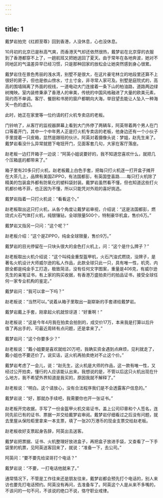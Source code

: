 ```yaml
---
---
---
```

title: 1
---



戴梦岩拍完《红颜至尊》回到香港，人没休息，心也没休息。

10月初的北京已是秋高气爽，而香港天气却还依然很热，戴梦岩在北京穿的衣服到了香港都穿不上了，一趟航班又把她送回了夏天。由于常年在各地奔波，她对不同地区的气温差异早已经习惯，只是那种回家的放松会让她突然感到身心很累。

戴梦岩住在景色秀丽的浅水湾，别墅不是很大，在这片豪宅林立的地段里还算不上很好的房子，但也是依山傍水，寸土寸金，非寻常人家可及。别墅是庭院式的，高高的围墙隔离了外面的视线，一道电动大门连接着一条下山的柏油路，道路两边绿树掩映。室内装修秉承了香港人的审美，传统的中国风格融进了大量的欧美元素，简约而不单调。客厅、餐厨和书房的窗户都朝向大海，举目望去能让人坠入一种海天一色的虚幻。

此时，她正在家里等一位约请的打火机专卖店的老板。

门铃响了，从客厅的监视器屏幕上看到大门外停了两辆车，阿英带着两个男人在门口等着开门，其中一个中年男人正是打火机专卖店的老板，他身边还有一个小伙子手里提着一只皮箱，显然是跟班的伙计。阿英对着摄像头说：梦姐，赵先生来了。戴梦岩看没什么异常就摁下电钮开门，见面客套几句，大家在客厅落座。

赵老板一边打开箱子一边说：“阿英小姐说要好的，我不知道您喜欢什么，就把几个压箱底的都带来了。”

箱子里有20多只打火机，赵老板戴上白色手套，把每只打火机逐一打开盒子摊开在大茶几上，品牌有美国ZIPPO，有法国都彭，有英国登喜路……每只打火机除了精美的包装盒外都有防氧化的塑料袋封装。戴梦岩虽然看不懂，但也知道这些打火机都价格不菲，也正因为不懂，所以只能凭对外观的喜好挑选。

戴梦岩指着一只打火机说：“看看这个。”

赵老板取出这只打火机，从各个角度让戴梦岩审视，介绍说：“这是法国都彭，燃烧式火石气体打火机，纯银镶钻，全球限量500个，特制豪华机盒，售价6万。”

戴梦岩又指另一只问：“这个呢？”

赵老板介绍：“这个是ZIPPO，纯金全球限量，售价9万。”

戴梦岩的目光停留在一只块头很大的金色打火机上，问：“这个是什么牌子？”

赵老板取出火机介绍说：“这个叫纯金重型盔甲机，火石汽油式燃烧，没牌子，是著名火机设计大师威尔逊的私人作品，此款全球只此一只，具有唯一性，机壳、内胆全都是纯金手工打造，极致简洁，没有任何文字图案，重量是406克，有威尔逊先生的亲笔证书，有上家的购买收据，有香港万盛拍卖行的拍品证书，接受全球任何一家专业机构的鉴定。”

戴梦岩问：“我可以拿一下吗？”

赵老板说：“当然可以。”说着从箱子里取出一副崭新的手套递给戴梦岩。

戴梦岩戴上手套，刚拿起火机就惊讶道：“好重啊！”

赵老板说：“这是今年4月我在拍卖会拍到的，成交价17万，本来我是打算以后升值了再出手的，可最近周转有点问题，还是拿来了。”

戴梦岩问：“这个你要多少？”

赵老板说：“戴小姐要是喜欢就给20万吧，我确实资金遇到点麻烦，见利就走了，戴小姐也不要还价了。说实话，这火机再拍卖绝对不止这个价。”

戴梦岩考虑了一会儿，说：“赵先生，这火机是大师的作品，这一款有唯一性，又经过公开拍卖，懂行的人应该能认出来。我想说的是，不管以后这只火机出现在什么地方，我不希望外界知道是我买的，原因我就不解释了。”

赵老板说：“明白。这个请放心，没有合法程序我们是不会透露客户信息的。”

戴梦岩说：“好，那就办手续吧，我需要你也开一张证书。”

赵老板开完收据，手写了一份金盔甲火机交易证书，盖上公司印章和个人签名，连同先前已有的证书、票据一并交给戴梦岩审阅。戴梦岩仔细看过之后没有问题，就去里屋从保险柜里拿来一本支票，填了一张20万港币的现金支票交给赵老板。

赵老板收好支票起身告辞，阿英出去送客。

戴梦岩把票据、证书、火机整理好放进盒子，再把盒子放进手袋，又查看了一下手袋里的机票，见阿英送客回来了，就说：“准备一下，去公司。”

阿英问：“要不要先给梁哥打个电话？”

戴梦岩说：“不要，一打电话他就来了。”

通常情况下，不管是工作往来还是朋友往来，戴梦岩都会预先打个电话的，别人来访也要先打电话预约。阿英没有再问，去准备车了。阿英这个人是从来不多嘴的，不该问的一句不问，不该说的绝口不说，恪守职业戒律。